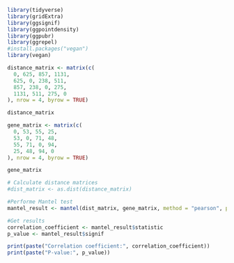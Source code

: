 ```r
library(tidyverse)
library(gridExtra)
library(ggsignif)
library(ggpointdensity)
library(ggpubr)
library(ggrepel)
#install.packages("vegan")
library(vegan)

```


```r
distance_matrix <- matrix(c(
  0, 625, 857, 1131,
  625, 0, 238, 511,
  857, 238, 0, 275,
  1131, 511, 275, 0
), nrow = 4, byrow = TRUE)

distance_matrix

gene_matrix <- matrix(c(
  0, 53, 55, 25,
  53, 0, 71, 48,
  55, 71, 0, 94,
  25, 48, 94, 0
), nrow = 4, byrow = TRUE)

gene_matrix

```

```r

# Calculate distance matrices
#dist_matrix <- as.dist(distance_matrix)

#Performe Mantel test
mantel_result <- mantel(dist_matrix, gene_matrix, method = "pearson", permutations = 10000)

#Get results
correlation_coefficient <- mantel_result$statistic
p_value <- mantel_result$signif

print(paste("Correlation coefficient:", correlation_coefficient))
print(paste("P-value:", p_value))

```